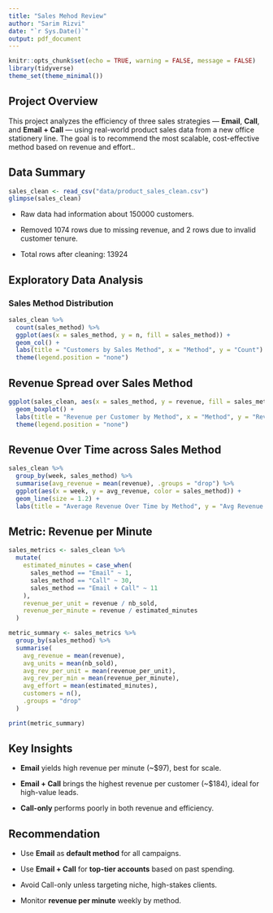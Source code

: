 ```yaml
---
title: "Sales Mehod Review"
author: "Sarim Rizvi"
date: "`r Sys.Date()`"
output: pdf_document
---
```


```r
knitr::opts_chunk$set(echo = TRUE, warning = FALSE, message = FALSE)
library(tidyverse)
theme_set(theme_minimal())
```

## Project Overview

This project analyzes the efficiency of three sales strategies — **Email**, **Call**, and **Email + Call** — using real-world product sales data from a new office stationery line. The goal is to recommend the most scalable, cost-effective method based on revenue and effort..

## Data Summary

```r
sales_clean <- read_csv("data/product_sales_clean.csv")
glimpse(sales_clean)
```
- Raw data had information about 150000 customers.

- Removed 1074 rows due to missing revenue, and 2 rows due to invalid customer tenure.

- Total rows after cleaning: 13924

## Exploratory Data Analysis
### Sales Method Distribution
```r
sales_clean %>%
  count(sales_method) %>%
  ggplot(aes(x = sales_method, y = n, fill = sales_method)) +
  geom_col() +
  labs(title = "Customers by Sales Method", x = "Method", y = "Count") +
  theme(legend.position = "none")
```

## Revenue Spread over Sales Method
```r
ggplot(sales_clean, aes(x = sales_method, y = revenue, fill = sales_method)) +
  geom_boxplot() +
  labs(title = "Revenue per Customer by Method", x = "Method", y = "Revenue ($)") +
  theme(legend.position = "none")
```


## Revenue Over Time across Sales Method
```r
sales_clean %>%
  group_by(week, sales_method) %>%
  summarise(avg_revenue = mean(revenue), .groups = "drop") %>%
  ggplot(aes(x = week, y = avg_revenue, color = sales_method)) +
  geom_line(size = 1.2) +
  labs(title = "Average Revenue Over Time by Method", y = "Avg Revenue ($)", color = 'Sales Method')
```

## Metric: Revenue per Minute
```r
sales_metrics <- sales_clean %>%
  mutate(
    estimated_minutes = case_when(
      sales_method == "Email" ~ 1,
      sales_method == "Call" ~ 30,
      sales_method == "Email + Call" ~ 11
    ),
    revenue_per_unit = revenue / nb_sold,
    revenue_per_minute = revenue / estimated_minutes
  )

metric_summary <- sales_metrics %>%
  group_by(sales_method) %>%
  summarise(
    avg_revenue = mean(revenue),
    avg_units = mean(nb_sold),
    avg_rev_per_unit = mean(revenue_per_unit),
    avg_rev_per_min = mean(revenue_per_minute),
    avg_effort = mean(estimated_minutes),
    customers = n(),
    .groups = "drop"
  )

print(metric_summary)
```

## Key Insights
- **Email** yields high revenue per minute (~$97), best for scale.

- **Email + Call** brings the highest revenue per customer (~$184), ideal for high-value leads.

- **Call-only** performs poorly in both revenue and efficiency.

## Recommendation
- Use **Email** as **default method** for all campaigns.

- Use **Email + Call** for **top-tier accounts** based on past spending.

- Avoid Call-only unless targeting niche, high-stakes clients.

- Monitor **revenue per minute** weekly by method.


